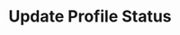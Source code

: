 ---
title: 'Update Profile Status'
openapi: openapi-v1  POST /chat/updateProfileStatus/{instance}
---